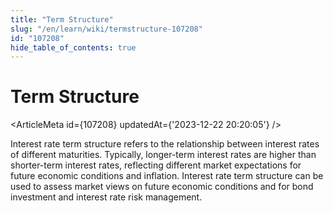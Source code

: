 ```yaml
---
title: "Term Structure"
slug: "/en/learn/wiki/termstructure-107208"
id: "107208"
hide_table_of_contents: true
---
```



# Term Structure

<ArticleMeta id={107208} updatedAt={'2023-12-22 20:20:05'} />
<div className='border-solid border-b border-t-0 my-4 border-[var(--ifm-color-gray-300)]' />

Interest rate term structure refers to the relationship between interest rates of different maturities. Typically, longer-term interest rates are higher than shorter-term interest rates, reflecting different market expectations for future economic conditions and inflation. Interest rate term structure can be used to assess market views on future economic conditions and for bond investment and interest rate risk management.
